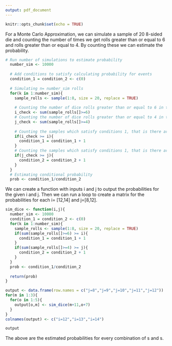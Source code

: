 ```yaml
---
output: pdf_document
---
```


```r
knitr::opts_chunk$set(echo = TRUE)
```
\pagenumbering{gobble}
\section*{Problem 5}

\subsection*{(a)}

For a Monte Carlo Approximation, we can simulate a sample of 20 8-sided die and counting the number of times we get \emph{i} rolls greater than or equal to 6 and \emph{j} rolls greater than or equal to 4. By counting these we can estimate the probability.

```r
# Run number of simulations to estimate probability
  number_sim <- 10000
  
  # Add conditions to satisfy calculating probability for events
  condition_1 = condition_2 <- c(0)
  
  # Simulating n= number_sim rolls
  for(k in 1:number_sim){
    sample_rolls <- sample(1:8, size = 20, replace = TRUE)
    
    # Counting the number of dice rolls greater than or equal to 6 in the sample
    i_check <- sum(sample_rolls[]>=6)
    # Counting the number of dice rolls greater than or equal to 4 in the sample
    j_check <- sum(sample_rolls[]>=4)
    
    # Counting the samples which satisfy conditions 1, that is there are at least i rolls greater than 6
    if(i_check >= i){
      condition_1 = condition_1 + 1
    }
    # Counting the samples which satisfy conditions 1, that is there are at least j rolls greater than 4
    if(j_check >= j){
      condition_2 = condition_2 + 1
    }
  }
  # Estimating conditional probability
  prob <- condition_1/condition_2
```

\subsection{(b) and (c)}

We can create a function with inputs i and j to output the probabilities for the given i and j. Then we can run a loop to create a matrix for the probabilities for each i= [12,14] and j=[8,12].
```r
sim_dice <- function(i,j){
  number_sim <- 10000
  condition_1 = condition_2 <- c(0)
  for(k in 1:number_sim){
    sample_rolls <- sample(1:8, size = 20, replace = TRUE)
    if(sum(sample_rolls[]>=6) >= i){
      condition_1 = condition_1 + 1
    }
    if(sum(sample_rolls[]>=4) >= j){
      condition_2 = condition_2 + 1
    }
  }
  prob <- condition_1/condition_2
  
  return(prob)
}

output <- data.frame(row.names = c("j=8","j=9","j=10","j=11","j=12"))
for(m in 1:3){
  for(o in 1:5){
    output[o,m] <- sim_dice(m+11,o+7)
  }
}
colnames(output) <- c("i=12","i=13","i=14")

output
```
The above are the estimated probabilities for every combination of \emph{i}s and \emph{j}s.